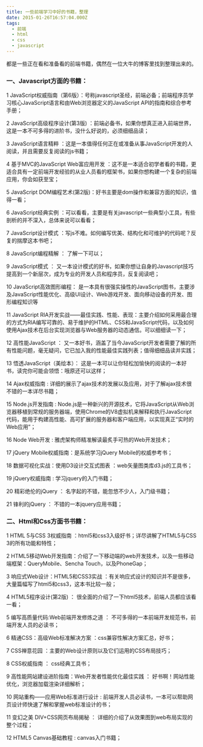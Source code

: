 ```yaml
---
title: 一些前端学习中好的书籍，整理
date: 2015-01-26T16:57:04.000Z
tags:
  - 前端
  - html
  - css
  - javascript
---
```


都是一些正在看和准备看的前端书籍，偶然在一位大牛的博客里找到整理出来的。

### 一、Javascript方面的书籍：

1 JavaScript权威指南（第6版）：号称javascript圣经，前端必备；前端程序员学习核心JavaScript语言和由Web浏览器定义的JavaScript API的指南和综合参考手册；

2 JavaScript高级程序设计(第3版) ：前端必备书，如果你想真正进入前端世界，这是一本不可多得的进阶书，没什么好说的，必须细细品读；

3 JavaScript语言精粹 ：这是一本值得任何正在或准备从事JavaScript开发的人阅读，并且需要反复阅读的js书籍；

4 基于MVC的JavaScript Web富应用开发 ：这不是一本适合初学者看的书籍，更适合具有一定前端开发经验的从业人员看的框架书，如果你想构建一个复杂的前端应用，你会如获至宝；

5 JavaScript DOM编程艺术(第2版)：好书主要是dom操作和兼容方面的知识，值得一看；

6 JavaScript经典实例 ：可以看看，主要是有关javascript一些典型小工具，有些剖析的并不深入，总体来说可以看看；

7 JavaScript设计模式 ：写js不难。如何编写优美、结构化和可维护的代码呢？反复的揣摩这本书吧；

8 JavaScript编程精解 ： 了解一下可以；

9 JavaScript模式 ： 又一本设计模式的好书，如果你想让自身的Javascript技巧提高到一个新层次，成为专业的开发人员和程序员，反复阅读吧；

10 JavaScript高效图形编程： 是一本具有很强实操性的JavaScript图书，主要涉及JavaScript性能优化、高级UI设计、Web游戏开发、面向移动设备的开发、图形编程知识等

11 JavaScript RIA开发实战——最佳实践、性能、表现：主要介绍如何采用最合理的方式为RIA编写可靠的、易于维护的HTML、CSS和JavaScript代码，以及如何使用Ajax技术在后台实现浏览器与Web服务器的动态通信。可以细细读一下；

12 高性能JavaScript ： 又一本好书，涵盖了当今JavaScript开发者需要了解的所有性能问题，毫无疑问，它已加入我的性能最佳实践列表；值得细细品读并实践；

13 悟透JavaScript（美绘本）： 这是一本可以让你轻松加愉快的阅读的一本好书，读完你可能会领悟：哦原还可以这样；

14 Ajax权威指南 : 详细的展示了ajax技术的发展以及应用，对于了解ajax技术很不错的一本详尽书籍；

15 Node.js开发指南 : Node.js是一种新兴的开源技术，它将JavaScript从Web浏览器移植到常规的服务器端，使用Chrome的V8虚拟机来解释和执行JavaScript代码，能用于构建高性能、高可扩展的服务器和客户端应用，以实现真正“实时的Web应用”；

16 Node Web开发 : 雅虎架构师精准解读最炙手可热的Web开发技术；

17 jQuery Mobile权威指南：是系统学习jQuery Mobile的权威参考书；

18 数据可视化实战：使用D3设计交互式图表 ：web矢量图类库d3.js的工具书；

19 jQuery权威指南 : 学习jquery的入门书籍；

20 精彩绝伦的jQuery ： 名字起的不错，能忽悠不少人，入门级书籍；

21 锋利的jQuery ： 不错的一本jquery应用书籍；



### 二、Html和Css方面书书籍：

1 HTML 5与CSS 3权威指南 ：html5和css3入级好书；详尽讲解了HTML5与CSS 3的所有功能和特性；

2 HTML5移动Web开发指南：介绍了一下移动端的web开发技术，以及一些移动端框架：QueryMobile、Sencha Touch，以及PhoneGap；

3 响应式Web设计：HTML5和CSS3实战 ：有关响应式设计的知识并不是很多，大量篇幅写了html5和css3，这本书比较一般；

4 HTML5程序设计(第2版) ： 很全面的介绍了一下html5技术，前端人员都应该看一看；

5 编写高质量代码:Web前端开发修炼之道 ： 不可多得的一本前端开发规范书，前端开发人员的必读书；

6 精通CSS：高级Web标准解决方案 ：css兼容性解决方案汇总，好书；

7 CSS禅意花园 ：主要的Web设计原则以及它们运用的CSS布局技巧；

8 CSS权威指南 ： css经典工具书；

9 高性能网站建设进阶指南：Web开发者性能优化最佳实践 ： 好书啊！网站性能优化，浏览器加载渲染详细解析；

10 网站重构——应用Web标准进行设计 : 前端开发人员必读书，一本可以帮助网页设计师快速了解和掌握web标准设计的书；

11 变幻之美 DIV+CSS网页布局揭秘 ： 详细的介绍了从效果图到web布局实现的整个过程；

12 HTML5 Canvas基础教程 : canvas入门书籍；
